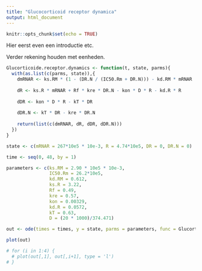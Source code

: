 ```yaml
---
title: "Glucocorticoid receptor dynamica"
output: html_document
---
```


```r
knitr::opts_chunk$set(echo = TRUE)
```

Hier eerst even een introductie etc.


Verder rekening houden met eenheden.

```r

Glucorticoide.receptor.dynamics <- function(t, state, parms){
  with(as.list(c(parms, state)),{
    dmRNAR <- ks.RM * (1 - (DR.N / (IC50.Rm + DR.N))) - kd.RM * mRNAR
    
    dR <- ks.R * mRNAR + Rf * kre * DR.N - kon * D * R - kd.R * R
    
    dDR <- kon * D * R - kT * DR
    
    dDR.N <- kT * DR - kre * DR.N
    
    return(list(c(dmRNAR, dR, dDR, dDR.N)))
  })
}

state <- c(mRNAR = 267*10e5 * 10e-3, R = 4.74*10e5, DR = 0, DR.N = 0)

time <- seq(0, 48, by = 1)

parameters <- c(ks.RM = 2.90 * 10e5 * 10e-3, 
                IC50.Rm = 26.2*10e5, 
                kd.RM = 0.612, 
                ks.R = 3.22, 
                Rf = 0.49, 
                kre = 0.57, 
                kon = 0.00329, 
                kd.R = 0.0572, 
                kT = 0.63, 
                D = (20 * 1000)/374.471)

out <- ode(times = times, y = state, parms = parameters, func = Glucorticoide.receptor.dynamics, method = "euler")

plot(out)

# for (i in 1:4) {
  # plot(out[,1], out[,i+1], type = 'l')
# }
```
